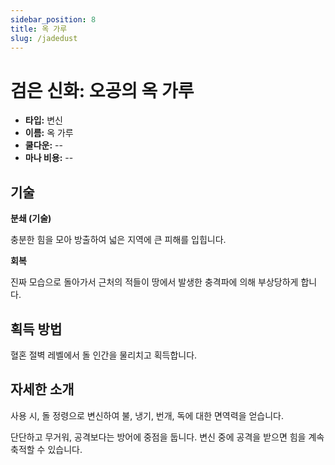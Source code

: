 ```yaml
---
sidebar_position: 8
title: 옥 가루
slug: /jadedust
---
```


# 검은 신화: 오공의 옥 가루

- **타입:** 변신
- **이름:** 옥 가루
- **쿨다운:** --
- **마나 비용:** --

## 기술

**분쇄 (기술)**

충분한 힘을 모아 방출하여 넓은 지역에 큰 피해를 입힙니다.

**회복**

진짜 모습으로 돌아가서 근처의 적들이 땅에서 발생한 충격파에 의해 부상당하게 합니다.

## 획득 방법

혈혼 절벽 레벨에서 돌 인간을 물리치고 획득합니다.

## 자세한 소개

사용 시, 돌 정령으로 변신하여 불, 냉기, 번개, 독에 대한 면역력을 얻습니다.

단단하고 무거워, 공격보다는 방어에 중점을 둡니다. 변신 중에 공격을 받으면 힘을 계속 축적할 수 있습니다.